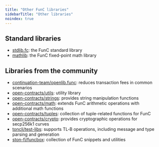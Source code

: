 ```yaml
---
title: "Other FunC libraries"
sidebarTitle: "Other libraries"
noindex: true
---
```


## Standard libraries

 - [stdlib.fc](/language/func/stdlib): the FunC standard library
 - [mathlib](https://github.com/ton-blockchain/ton): the FunC fixed-point math library

## Libraries from the community

 - [continuation-team/openlib.func](https://github.com/continuation-team/openlib.func/): reduces transaction fees in common scenarios
 - [open-contracts/utils](https://github.com/TonoxDeFi/open-contracts): utility library
 - [open-contracts/strings](https://github.com/TonoxDeFi/open-contracts): provides string manipulation functions
 - [open-contracts/math](https://github.com/TonoxDeFi/open-contracts): extends FunC arithmetic operations with additional math functions
 - [open-contracts/tuples](https://github.com/TonoxDeFi/open-contracts): collection of tuple-related functions for FunC
 - [open-contracts/crypto](https://github.com/TonoxDeFi/open-contracts): provides cryptographic operations for secp256k1 curves
 - [toncli/test-libs](https://github.com/disintar/toncli): supports TL‑B operations, including message and type parsing and generation
 - [ston-fi/funcbox](https://github.com/ston-fi/funcbox/): collection of FunC snippets and utilities
